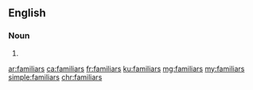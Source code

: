 ==English==

===Noun===
{{head|en|plural}}

# {{plural of|familiar|lang=en}}

[[ar:familiars]]
[[ca:familiars]]
[[fr:familiars]]
[[ku:familiars]]
[[mg:familiars]]
[[my:familiars]]
[[simple:familiars]]
[[chr:familiars]]